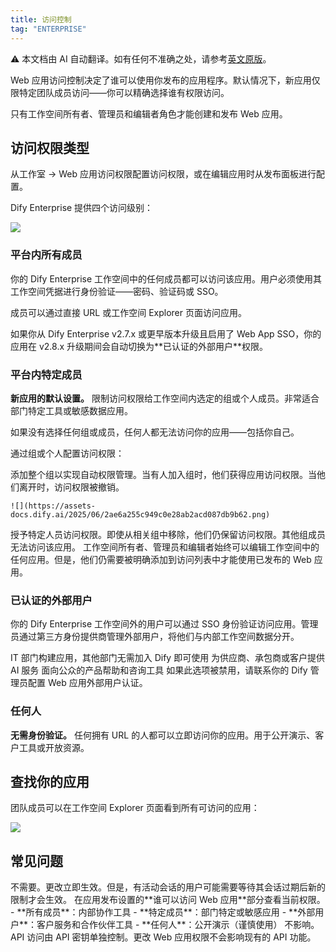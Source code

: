 ```yaml
---
title: 访问控制
tag: "ENTERPRISE"
---
```


<Note> ⚠️ 本文档由 AI 自动翻译。如有任何不准确之处，请参考[英文原版](/en/documentation/pages/publish/webapp/web-app-access)。</Note>

Web 应用访问控制决定了谁可以使用你发布的应用程序。默认情况下，新应用仅限特定团队成员访问——你可以精确选择谁有权限访问。

<Info>
只有工作空间所有者、管理员和编辑者角色才能创建和发布 Web 应用。
</Info>

## 访问权限类型

从工作室 → Web 应用访问权限配置访问权限，或在编辑应用时从发布面板进行配置。

Dify Enterprise 提供四个访问级别：

![](https://assets-docs.dify.ai/2025/06/323f40cbf4d0091bc84724fd0bee529c.png)

### 平台内所有成员

你的 Dify Enterprise 工作空间中的任何成员都可以访问该应用。用户必须使用其工作空间凭据进行身份验证——密码、验证码或 SSO。

成员可以通过直接 URL 或工作空间 Explorer 页面访问应用。

<Warning>
如果你从 Dify Enterprise v2.7.x 或更早版本升级且启用了 Web App SSO，你的应用在 v2.8.x 升级期间会自动切换为**已认证的外部用户**权限。
</Warning>

### 平台内特定成员

**新应用的默认设置。** 限制访问权限给工作空间内选定的组或个人成员。非常适合部门特定工具或敏感数据应用。

<Warning>
如果没有选择任何组或成员，任何人都无法访问你的应用——包括你自己。
</Warning>

通过组或个人配置访问权限：

<Tabs>
  <Tab title="按组">
    添加整个组以实现自动权限管理。当有人加入组时，他们获得应用访问权限。当他们离开时，访问权限被撤销。

    ![](https://assets-docs.dify.ai/2025/06/2ae6a255c949c0e28ab2acd087db9b62.png)
  </Tab>

  <Tab title="按个人">
    授予特定人员访问权限。即使从相关组中移除，他们仍保留访问权限。其他组成员无法访问该应用。
  </Tab>
</Tabs>

<Info>
工作空间所有者、管理员和编辑者始终可以编辑工作空间中的任何应用。但是，他们仍需要被明确添加到访问列表中才能使用已发布的 Web 应用。
</Info>

### 已认证的外部用户

你的 Dify Enterprise 工作空间外的用户可以通过 SSO 身份验证访问应用。管理员通过第三方身份提供商管理外部用户，将他们与内部工作空间数据分开。

<CardGroup cols={3}>
  <Card title="大型企业" icon="building">
    IT 部门构建应用，其他部门无需加入 Dify 即可使用
  </Card>
  <Card title="外部合作伙伴" icon="handshake">
    为供应商、承包商或客户提供 AI 服务
  </Card>
  <Card title="客户支持" icon="headset">
    面向公众的产品帮助和咨询工具
  </Card>
</CardGroup>

<Info>
如果此选项被禁用，请联系你的 Dify 管理员配置 Web 应用外部用户认证。
</Info>

### 任何人

**无需身份验证。** 任何拥有 URL 的人都可以立即访问你的应用。用于公开演示、客户工具或开放资源。

## 查找你的应用

团队成员可以在工作空间 Explorer 页面看到所有可访问的应用：

![](https://assets-docs.dify.ai/2025/04/44a22b6f66f80eae805a307388e5b3e9.png)


## 常见问题

<AccordionGroup>
  <Accordion title="权限更改是否需要重新发布？">
    不需要。更改立即生效。但是，有活动会话的用户可能需要等待其会话过期后新的限制才会生效。
  </Accordion>

  <Accordion title="如何查看谁有访问权限？">
    在应用发布设置的**谁可以访问 Web 应用**部分查看当前权限。
  </Accordion>

  <Accordion title="我应该选择哪个权限级别？">
    - **所有成员**：内部协作工具
    - **特定成员**：部门特定或敏感应用
    - **外部用户**：客户服务和合作伙伴工具
    - **任何人**：公开演示（谨慎使用）
  </Accordion>

  <Accordion title="Web 应用权限是否影响 API 访问？">
    不影响。API 访问由 API 密钥单独控制。更改 Web 应用权限不会影响现有的 API 功能。
  </Accordion>
</AccordionGroup>